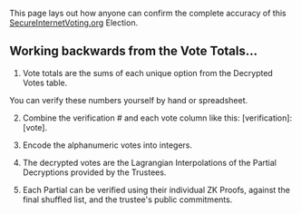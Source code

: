 
This page lays out how anyone can confirm the complete accuracy of this <a href="https://secureinternetvoting.org" target="_blank">SecureInternetVoting.org</a> Election.

<Totals proofsPage />

## Working backwards from the Vote Totals...

1. Vote totals are the sums of each unique option from the Decrypted Votes table.

<DecryptedVotes proofsPage />

You can verify these numbers yourself by hand or spreadsheet.

2. Combine the verification # and each vote column like this: [verification]:[vote].

<RecombinedTable />

3. Encode the alphanumeric votes into integers.

<EncodedsTable />

4. The decrypted votes are the Lagrangian Interpolations of the Partial Decryptions provided by the Trustees.

<Partials />

5. Each Partial can be verified using their individual ZK Proofs, against the final shuffled list, and the trustee's public commitments.

